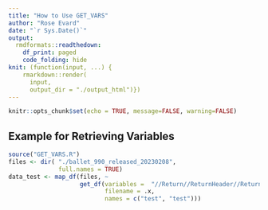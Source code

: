 ```yaml
---
title: "How to Use GET_VARS"
author: "Rose Evard"
date: "`r Sys.Date()`"
output:
  rmdformats::readthedown:
    df_print: paged
    code_folding: hide
knit: (function(input, ...) {
    rmarkdown::render(
      input,
      output_dir = "./output_html")})
---
```


```r
knitr::opts_chunk$set(echo = TRUE, message=FALSE, warning=FALSE)
```

## Example for Retrieving Variables
```r
source("GET_VARS.R")
files <- dir( "./ballet_990_released_20230208",
              full.names = TRUE)
data_test <- map_df(files, ~
                    get_df(variables =  "//Return//ReturnHeader//ReturnTypeCd",
                           filename = .x,
                           names = c("test", "test"))) 
```


